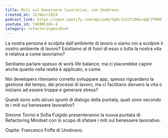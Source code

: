 ```yaml
---
title: Miti sul benessere lavorativo, con Unobravo
created_at: 12/Nov/2024
podcast_link: https://open.spotify.com/episode/5p0rJcGJfzDmLvqQCJTRMd
youtube_id: Y4E8MCX0n-4
category: refactoringmindset
---
```

 
La nostra persona è scolpita dall'ambiente di lavoro o siamo noi a scolpire il nostro ambiente di lavoro? Esistiamo al di fuori di esso o tutta la nostra vita è relativa a come lavoriamo? 

Sentiamo parlare spesso di work life balance, ma ci piacerebbe capire anche quanto nella realtà è applicato, e come. 

Noi developers riteniamo corretto sviluppare app, spesso riguardano la gestione del tempo, dei processi di lavoro, ma ci facilitano davvero la vita o iniziano ad essere troppe e generare stress? 

Questi sono solo alcuni spunti di dialogo della puntata, quali sono secondo te i miti sul benessere lavorativo?


Simone Torrisi e Sofia Fulgido presenteranno la nuova puntata di Refactoring Mindset con lo scopo di sfatare i miti sul benessere lavorativo. 

Ospite: Francesco Foffa di Unobravo.

